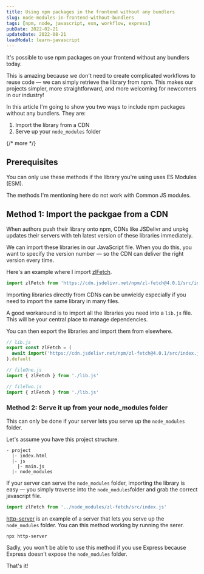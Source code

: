 ```yaml
---
title: Using npm packages in the frontend without any bundlers
slug: node-modules-in-frontend-without-bundlers
tags: [npm, node, javascript, esm, workflow, express]
pubDate: 2022-02-21
updateDate: 2022-08-21
leadModal: learn-javascript
---
```


It's possible to use npm packages on your frontend without any bundlers today.

This is amazing because we don't need to create complicated workflows to reuse code — we can simply retrieve the library from npm. This makes our projects simpler, more straightforward, and more welcoming for newcomers in our industry!

In this article I'm going to show you two ways to include npm packages without any bundlers. They are:

1. Import the library from a CDN
2. Serve up your `node_modules` folder

{/* more */}

## Prerequisites

You can only use these methods if the library you're using uses ES Modules (ESM).

The methods I'm mentioning here do not work with Common JS modules.

## Method 1: Import the packgae from a CDN

When authors push their library onto npm, CDNs like JSDelivr and unpkg updates their servers with teh latest version of these libraries immediately.

We can import these libraries in our JavaScript file. When you do this, you want to specify the version number — so the CDN can deliver the right version every time.

Here's an example where I import [zlFetch](https://github.com/zellwk/zl-fetch/).

```js
import zlFetch from 'https://cdn.jsdelivr.net/npm/zl-fetch@4.0.1/src/index.js'
```

Importing libraries directly from CDNs can be unwieldy especially if you need to import the same library in many files.

A good workaround is to import all the libraries you need into a `lib.js` file. This will be your central place to manage dependencies.

You can then export the libraries and import them from elsewhere.

```js
// lib.js
export const zlFetch = (
  await import('https://cdn.jsdelivr.net/npm/zl-fetch@4.0.1/src/index.js')
).default
```

```js
// fileOne.js
import { zlFetch } from './lib.js'
```

```js
// fileTwo.js
import { zlFetch } from './lib.js'
```

### Method 2: Serve it up from your node_modules folder

This can only be done if your server lets you serve up the `node_modules` folder.

Let's assume you have this project structure.

```shell
- project
  |- index.html
  |- js
    |- main.js
  |- node_modules
```

If your server can serve the `node_modules` folder, importing the library is easy — you simply traverse into the `node_modules`folder and grab the correct javascript file.

```js
import zlFetch from '../node_modules/zl-fetch/src/index.js'
```

[http-server](https://www.npmjs.com/package/http-server) is an example of a server that lets you serve up the `node_modules` folder. You can this method working by running the serer.

```shell
npx http-server
```

Sadly, you won't be able to use this method if you use Express because Express doesn't expose the `node_modules` folder.

That's it!
